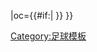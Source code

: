 {{fb team |t=-{zh-cn:蒙特罗斯;zh-hk:蒙杜斯;zh-tw:蒙特羅斯;}- |tan=蒙特羅斯足球會 |tc=SCO |abb={{#if:{{{abb|}}}|MON{{0}}}} |oc={{#if:{{{oc|}}}|{{{oc}}} }} }}<!--
--><noinclude>[[Category:足球模板]]</noinclude>